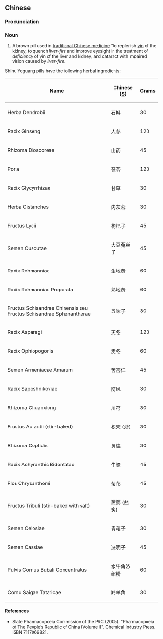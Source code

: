 ==Chinese==
{{zh-forms}}

===Pronunciation===
{{zh-pron
|m=shíhú yèguāng wán
|cat=n
}}

===Noun===
{{zh-noun}}

# A brown pill used in [[traditional Chinese medicine]] "to replenish [[yin]] of the kidney, to quench ''liver-fire'' and improve eyesight in the treatment of ''deficiency'' of [[yin]] of the liver and kidney, and cataract with impaired vision caused by ''liver-fire''.

Shihu Yeguang pills have the following herbal ingredients:

{| class="wikitable sortable"
|-
!Name
!Chinese ([[Simplified Chinese|S]])
!Grams
|-
|Herba Dendrobii
|石斛
| 30
|-
|Radix Ginseng
|人参
| 120
|-
|Rhizoma Dioscoreae
|山药
| 45
|-
|Poria
|茯苓
| 120
|-
|Radix Glycyrrhizae
|甘草
|30
|-
|Herba Cistanches
|肉苁蓉
| 30
|-
|Fructus Lycii
|枸杞子
| 45
|-
|Semen Cuscutae
|大豆菟丝子
| 45
|-
|Radix Rehmanniae
|生地黄
| 60
|-
|Radix Rehmanniae Preparata
|熟地黄
| 60
|-
|Fructus Schisandrae Chinensis seu Fructus Schisandrae Sphenantherae
|五味子
| 30
|-
|Radix Asparagi
|天冬
| 120
|-
|Radix Ophiopogonis
|麦冬
| 60
|-
|Semen Armeniacae Amarum
|苦杏仁
| 45
|-
|Radix Saposhnikoviae
|防风
| 30
|-
|Rhizoma Chuanxiong
|川芎
| 30
|-
|Fructus Aurantii (stir-baked)
|枳壳 (炒)
| 30
|-
|Rhizoma Coptidis
|黄连
| 30
|-
|Radix Achyranthis Bidentatae
|牛膝
| 45
|-
|Flos Chrysanthemi
|菊花
| 45
|-
|Fructus Tribuli (stir-baked with salt)
|蒺藜 (盐炙)
| 30
|-
|Semen Celosiae
|青葙子
| 30
|-
|Semen Cassiae
|决明子
| 45
|-
|Pulvis Cornus Bubali Concentratus
|水牛角浓缩粉
| 60
|-
|Cornu Saigae Tataricae
|羚羊角
| 30
|}

====References====
* State Pharmacopoeia Commission of the PRC (2005). "Pharmacopoeia of The People’s Republic of China (Volume I)". Chemical Industry Press. ISBN 7117069821.